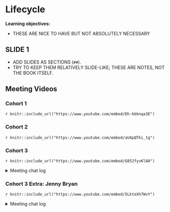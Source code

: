 # Lifecycle

**Learning objectives:**

- THESE ARE NICE TO HAVE BUT NOT ABSOLUTELY NECESSARY

## SLIDE 1

- ADD SLIDES AS SECTIONS (`##`).
- TRY TO KEEP THEM RELATIVELY SLIDE-LIKE; THESE ARE NOTES, NOT THE BOOK ITSELF.

## Meeting Videos

### Cohort 1

`r knitr::include_url("https://www.youtube.com/embed/Dh-kbknqa3E")`


### Cohort 2

`r knitr::include_url("https://www.youtube.com/embed/aU4pQTki_tg")`


### Cohort 3

`r knitr::include_url("https://www.youtube.com/embed/G852fyvKl8A")`

<details>
<summary> Meeting chat log </summary>

```
00:37:08	Rex Parsons:	https://fromthebottomoftheheap.net/2020/04/30/rendering-your-readme-with-github-actions/
00:59:25	Ryan Metcalf:	Was it `cast1?
```
</details>

### Cohort 3 Extra: Jenny Bryan

`r knitr::include_url("https://www.youtube.com/embed/5LktoXh7WvY")`

<details>
<summary> Meeting chat log </summary>

```
00:02:39	Jon Harmon (jonthegeek):	Questions: (link no longer available)
00:03:58	Ryan Metcalf:	I sent the link to Shel and Lucy too.
00:30:18	collinberke:	+1 for gargle
00:42:26	Rebecca Butler:	this was such a great question (and answer). thank you!
00:45:05	Ryan Metcalf:	https://github.com/search
00:50:32	Jon Harmon (jonthegeek):	https://r-universe.dev/search/
01:01:40	Jon Harmon (jonthegeek):	Vote up questions to help me choose the last one or two!
Questions: (link no longer available)
01:03:29	Jon Harmon (jonthegeek):	https://design.tidyverse.org/
01:04:10	Jon Harmon (jonthegeek):	https://style.tidyverse.org/error-messages.html
01:09:54	Jon Harmon (jonthegeek):	use_tidy_github_actions
01:10:34	Jon Harmon (jonthegeek):	use_tidy_upkeep_issue
01:13:42	Rebecca Butler:	Thank you so, so much!!
01:17:17	collinberke:	Thank you!
01:17:17	Brendan Lam:	Thank you!
```
</details>


<!--
### Cohort 4

`r knitr::include_url("https://www.youtube.com/embed/VIDURL")`

<details>
<summary> Meeting chat log </summary>

```
LOG
```
</details>
-->


<!--
### Cohort 5

`r knitr::include_url("https://www.youtube.com/embed/VIDURL")`

<details>
<summary> Meeting chat log </summary>

```
LOG
```
</details>
-->
